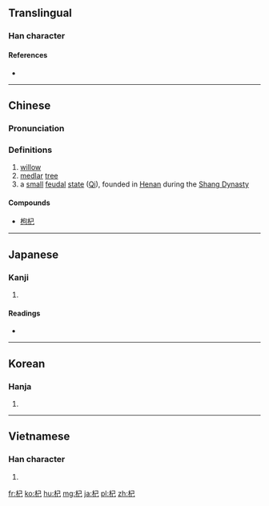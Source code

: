 ==Translingual==

===Han character===
{{Han char|rn=75|rad=木|as=03|sn=7|four=4791<sub>7</sub>|canj=木尸山 (DSU)|ids=⿰[[木]][[己]]}}

====References====
* {{Han ref|kx=0512.110|dkj=14479|dj=0898.010|hdz=21162.030|uh=675E|ud=26462|bh=A7FB|bd=43003}}

----

==Chinese==
{{zh-forms}}

===Pronunciation===
{{zh-pron
|m=qǐ
|c=gei2
|mc=y
|oc=y
|ma=
|cat=n,pn
}}

===Definitions===
# [[willow]]
# [[medlar]] [[tree]]
# a [[small]] [[feudal]] [[state]] ([[w:Qi (Henan)|Qi]]), founded in [[Henan]] during the [[w:Shang Dynasty|Shang Dynasty]]

====Compounds====
* [[枸杞]]

----

==Japanese==

===Kanji===
{{ja-kanji|grade=|rs=木03}}

# {{defn|lang=ja|sort=木03}}

====Readings====
* {{ja-readings|on=[[こ]] (ko), [[き]] (ki)|kun=[[すき]] (suki), [[ふご]] (fugo), [[もっこ]] (mokko)}}

----

==Korean==

===Hanja===
{{ko-hanja|hangeul=기|eumhun=|rv=gi|mr=ki|y=ki}}

# {{defn|lang=ko|sort=木03}}

----

==Vietnamese==

===Han character===
{{vi-hantu|[[khởi]], [[kỷ]]|rs=木03}}

# {{defn|lang=vi|sort=木03}}

[[fr:杞]]
[[ko:杞]]
[[hu:杞]]
[[mg:杞]]
[[ja:杞]]
[[pl:杞]]
[[zh:杞]]